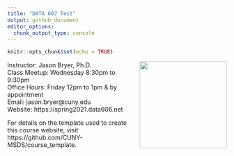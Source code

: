```yaml
---
title: "DATA 607 Test"
output: github_document
editor_options: 
  chunk_output_type: console
---
```


```r
knitr::opts_chunk$set(echo = TRUE)
```

<a href='https://tagensingh.github.io/data607tes0701'><img src='website/static/images/course_logo.png' align="right" height="200" /></a>

Instructor: Jason Bryer, Ph.D.  
Class Meetup: Wednesday 8:30pm to 9:30pm  
Office Hours: Friday 12pm to 1pm & by appointment  
Email: jason.bryer@cuny.edu  
Website: https://spring2021.data606.net  

For details on the template used to create this course website, visit https://github.com/CUNY-MSDS/course_template.

